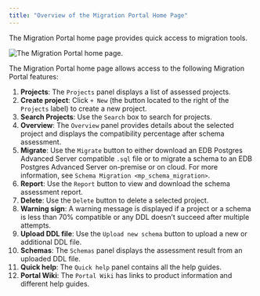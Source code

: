 ```yaml
---
title: "Overview of the Migration Portal Home Page"
---
```


<div id="mp_overview_home" class="registered_link"></div>

The Migration Portal home page provides quick access to migration tools.

![The Migration Portal home page.](../images/mp_overview_home.png)

The Migration Portal home page allows access to the following Migration Portal features:

1.  **Projects**: The `Projects` panel displays a list of assessed projects.
2.  **Create project**: Click `+ New` (the button located to the right of the `Projects` label) to create a new project.
3.  **Search Projects**: Use the `Search` box to search for projects.
4.  **Overview**: The `Overview` panel provides details about the selected project and displays the compatibility percentage after schema assessment.
5.  **Migrate**: Use the `Migrate` button to either download an EDB Postgres Advanced Server compatible `.sql` file or to migrate a schema to an EDB Postgres Advanced Server on-premise or on cloud. For more information, see `Schema Migration <mp_schema_migration>`.
6.  **Report**: Use the `Report` button to view and download the schema assessment report.
7.  **Delete**: Use the `Delete` button to delete a selected project.
8.  **Warning sign**: A warning message is displayed if a project or a schema is less than 70% compatible or any DDL doesn’t succeed after multiple attempts.
9.  **Upload DDL file**: Use the `Upload new schema` button to upload a new or additional DDL file.
10. **Schemas**: The `Schemas` panel displays the assessment result from an uploaded DDL file.
11. **Quick help**: The `Quick help` panel contains all the help guides.
12. **Portal Wiki**: The `Portal Wiki` has links to product information and different help guides.
